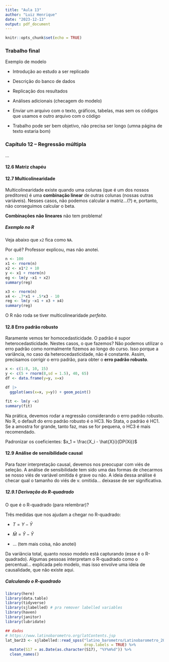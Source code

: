 ```yaml
---
title: "Aula 13"
author: "Luiz Henrique"
date: "2023-12-13"
output: pdf_document
---
```


```r
knitr::opts_chunk$set(echo = TRUE)
```

### Trabalho final

Exemplo de modelo

-   Introdução ao estudo a ser replicado

-   Descrição do banco de dados

-   Replicação dos resultados

-   Análises adicionais (checagem do modelo)

-   Enviar um arquivo com o texto, gráficos, tabelas, mas sem os códigos que usamos e outro arquivo com o código

-   Trabalho pode ser bem objetivo, não precisa ser longo (umna página de texto estaria bom)

### Capítulo 12 -- Regressão múltipla

...

#### 12.6 Matriz chapéu

#### 12.7 Multicolinearidade

Multicolinearidade existe quando uma colunas (que é um dos nossos preditores) é uma **combinação linear** de outras colunas (nossas outras variáveis). Nesses casos, não podemos calcular a matriz...(?) e, portanto, não conseguimos calcular o beta.

**Combinações não lineares** não tem problema!

##### Exemplo no R

Veja abaixo que `x2` fica como `NA`.

Por quê? Professor explicou, mas não anotei.

```r
n <- 100
x1 <- rnorm(n)
x2 <- x1*2 + 10
y <- x1 + rnorm(n)
eg <- lm(y ~x1 + x2)
summary(reg)
```

```r
x3 <- rnorm(n)
x4 <- .7*x1 + .5*x3 - 10
reg <- lm(y ~x1 + x3 + x4)
summary(reg)
```

O R não roda se tiver multicolinearidade *perfeita*.

#### 12.8 Erro padrão robusto

Raramente vemos ter homocedasticidade. O padrão é supor heterocedasticidade. Nestes casos, o que fazemos? Não podemos utilizar o erro padrão como normalmente fizemos ao longo do curso. Isso porque a variância, no caso da heterocedasticidade, não é constante. Assim, precisamos corrigir o erro padrão, para obter o **erro padrão robusto**.

```r
x <- c(1:8, 10, 15)
y <- c(5 + rnorm(8,sd = 1.5), 40, 65)
df <- data.frame(y=y, x=x)

df |> 
  ggplot(aes(x=x, y=y)) + geom_point()
```

```r
fit <- lm(y ~x)
summary(fit)
```

Na prática, devemos rodar a regressão considerando o erro padrão robusto. No R, o default do erro padrão robusto é o HC3. No Stata, o padrão é HC1. Se a amostra for grande, tanto faz, mas se for pequena, o HC3 é mais recomendado.

Padronizar os coeficientes: $x_1 = \frac{X_i - \hat{X}i}{DP(Xi)}$

#### 12.9 Análise de sensibilidade causal

Para fazer interpretação causal, devemos nos preocupar com viés de seleção. A análise de sensibilidade tem sido uma das formas de checarmos se nosso viés de variável omitida é grave ou não. A ideia dessa análise é checar qual o tamanho do viés de v. omitida... deixasse de ser significativa.

##### 12.9.1 Derivação do R-quadrado

O que é o R-quadrado (para relembrar)?

Três medidas que nos ajudam a chegar no R-quadrado:

-   $T = Y - \bar{Y}$

-   $\hat{M} = \hat{Y} - \bar{Y}$

-   ... (tem mais coisa, não anotei)

Da variância total, quanto nosso modelo está capturando (esse é o R-quadrado). Algumas pessoas interpretam o R-quadrado como o percentual... explicada pelo modelo, mas isso envolve uma ideia de causalidade, que não existe aqui.

##### Calculando o R-quadrado

```r
library(here)
library(data.table)
library(tidyverse)
library(sjlabelled) # pra remover labelled variables
library(haven)
library(janitor)
library(lubridate)

## dados
# https://www.latinobarometro.org/latContents.jsp
lat_bar23 <- sjlabelled::read_spss("latino_barometro/Latinobarometro_2023_Eng_Spss_v1_0.sav",
                                   drop.labels = TRUE) %>%
  mutate(S17 = as.Date(as.character(S17), "%Y%m%d")) %>%
  clean_names()
```
